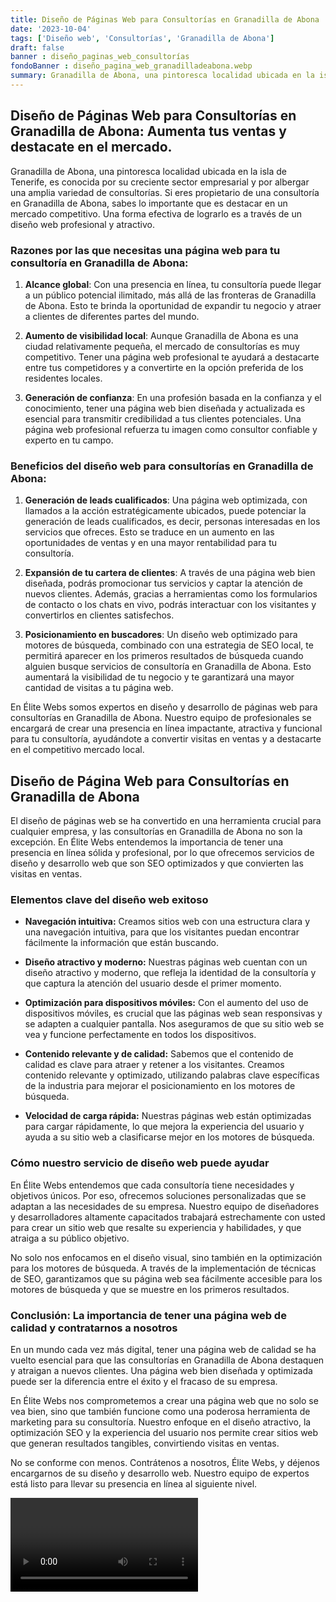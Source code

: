 ```yaml
---
title: Diseño de Páginas Web para Consultorías en Granadilla de Abona
date: '2023-10-04'
tags: ['Diseño web', 'Consultorías', 'Granadilla de Abona']
draft: false
banner : diseño_paginas_web_consultorías
fondoBanner : diseño_pagina_web_granadilladeabona.webp
summary: Granadilla de Abona, una pintoresca localidad ubicada en la isla de Tenerife, es conocida por su creciente sector empresarial y por albergar una amplia variedad de consultorías. Si eres propietario de una consultoría en Granadilla de Abona, sabes lo importante que es destacar en un mercado competitivo. Una forma efectiva de lograrlo es a través de un diseño web profesional y atractivo.
---
```


## Diseño de Páginas Web para Consultorías en Granadilla de Abona: Aumenta tus ventas y destacate en el mercado.

Granadilla de Abona, una pintoresca localidad ubicada en la isla de Tenerife, es conocida por su creciente sector empresarial y por albergar una amplia variedad de consultorías. Si eres propietario de una consultoría en Granadilla de Abona, sabes lo importante que es destacar en un mercado competitivo. Una forma efectiva de lograrlo es a través de un diseño web profesional y atractivo.

### Razones por las que necesitas una página web para tu consultoría en Granadilla de Abona:

1. **Alcance global**: Con una presencia en línea, tu consultoría puede llegar a un público potencial ilimitado, más allá de las fronteras de Granadilla de Abona. Esto te brinda la oportunidad de expandir tu negocio y atraer a clientes de diferentes partes del mundo.

2. **Aumento de visibilidad local**: Aunque Granadilla de Abona es una ciudad relativamente pequeña, el mercado de consultorías es muy competitivo. Tener una página web profesional te ayudará a destacarte entre tus competidores y a convertirte en la opción preferida de los residentes locales.

3. **Generación de confianza**: En una profesión basada en la confianza y el conocimiento, tener una página web bien diseñada y actualizada es esencial para transmitir credibilidad a tus clientes potenciales. Una página web profesional refuerza tu imagen como consultor confiable y experto en tu campo.

### Beneficios del diseño web para consultorías en Granadilla de Abona:

1. **Generación de leads cualificados**: Una página web optimizada, con llamados a la acción estratégicamente ubicados, puede potenciar la generación de leads cualificados, es decir, personas interesadas en los servicios que ofreces. Esto se traduce en un aumento en las oportunidades de ventas y en una mayor rentabilidad para tu consultoría.

2. **Expansión de tu cartera de clientes**: A través de una página web bien diseñada, podrás promocionar tus servicios y captar la atención de nuevos clientes. Además, gracias a herramientas como los formularios de contacto o los chats en vivo, podrás interactuar con los visitantes y convertirlos en clientes satisfechos.

3. **Posicionamiento en buscadores**: Un diseño web optimizado para motores de búsqueda, combinado con una estrategia de SEO local, te permitirá aparecer en los primeros resultados de búsqueda cuando alguien busque servicios de consultoría en Granadilla de Abona. Esto aumentará la visibilidad de tu negocio y te garantizará una mayor cantidad de visitas a tu página web.

En Élite Webs somos expertos en diseño y desarrollo de páginas web para consultorías en Granadilla de Abona. Nuestro equipo de profesionales se encargará de crear una presencia en línea impactante, atractiva y funcional para tu consultoría, ayudándote a convertir visitas en ventas y a destacarte en el competitivo mercado local.

<GifSeo />

<Cta />

## Diseño de Página Web para Consultorías en Granadilla de Abona

El diseño de páginas web se ha convertido en una herramienta crucial para cualquier empresa, y las consultorías en Granadilla de Abona no son la excepción. En Élite Webs entendemos la importancia de tener una presencia en línea sólida y profesional, por lo que ofrecemos servicios de diseño y desarrollo web que son SEO optimizados y que convierten las visitas en ventas.

### Elementos clave del diseño web exitoso

- **Navegación intuitiva:** Creamos sitios web con una estructura clara y una navegación intuitiva, para que los visitantes puedan encontrar fácilmente la información que están buscando. 

- **Diseño atractivo y moderno:** Nuestras páginas web cuentan con un diseño atractivo y moderno, que refleja la identidad de la consultoría y que captura la atención del usuario desde el primer momento.

- **Optimización para dispositivos móviles:** Con el aumento del uso de dispositivos móviles, es crucial que las páginas web sean responsivas y se adapten a cualquier pantalla. Nos aseguramos de que su sitio web se vea y funcione perfectamente en todos los dispositivos.

- **Contenido relevante y de calidad:** Sabemos que el contenido de calidad es clave para atraer y retener a los visitantes. Creamos contenido relevante y optimizado, utilizando palabras clave específicas de la industria para mejorar el posicionamiento en los motores de búsqueda.

- **Velocidad de carga rápida:** Nuestras páginas web están optimizadas para cargar rápidamente, lo que mejora la experiencia del usuario y ayuda a su sitio web a clasificarse mejor en los motores de búsqueda.

### Cómo nuestro servicio de diseño web puede ayudar

En Élite Webs entendemos que cada consultoría tiene necesidades y objetivos únicos. Por eso, ofrecemos soluciones personalizadas que se adaptan a las necesidades de su empresa. Nuestro equipo de diseñadores y desarrolladores altamente capacitados trabajará estrechamente con usted para crear un sitio web que resalte su experiencia y habilidades, y que atraiga a su público objetivo.

No solo nos enfocamos en el diseño visual, sino también en la optimización para los motores de búsqueda. A través de la implementación de técnicas de SEO, garantizamos que su página web sea fácilmente accesible para los motores de búsqueda y que se muestre en los primeros resultados.

### Conclusión: La importancia de tener una página web de calidad y contratarnos a nosotros

En un mundo cada vez más digital, tener una página web de calidad se ha vuelto esencial para que las consultorías en Granadilla de Abona destaquen y atraigan a nuevos clientes. Una página web bien diseñada y optimizada puede ser la diferencia entre el éxito y el fracaso de su empresa.

En Élite Webs nos comprometemos a crear una página web que no solo se vea bien, sino que también funcione como una poderosa herramienta de marketing para su consultoría. Nuestro enfoque en el diseño atractivo, la optimización SEO y la experiencia del usuario nos permite crear sitios web que generan resultados tangibles, convirtiendo visitas en ventas.

No se conforme con menos. Contrátenos a nosotros, Élite Webs, y déjenos encargarnos de su diseño y desarrollo web. Nuestro equipo de expertos está listo para llevar su presencia en línea al siguiente nivel.

<Video />

<CtaBot job='Consultorías' city='Granadilla de Abona'/>

<Gmaps query='Granadilla de Abona+españa+maps' />